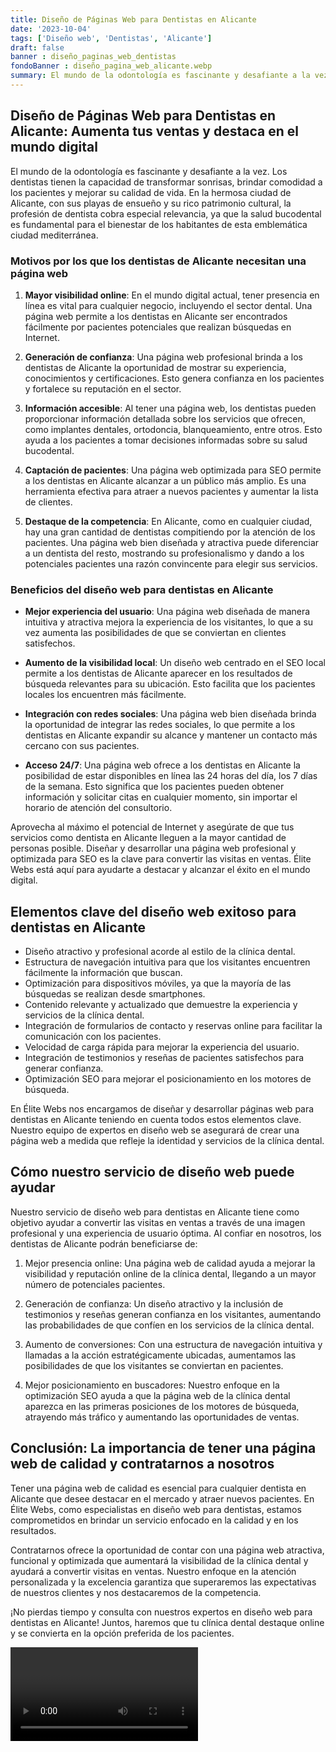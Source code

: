 ```yaml
---
title: Diseño de Páginas Web para Dentistas en Alicante
date: '2023-10-04'
tags: ['Diseño web', 'Dentistas', 'Alicante']
draft: false
banner : diseño_paginas_web_dentistas
fondoBanner : diseño_pagina_web_alicante.webp
summary: El mundo de la odontología es fascinante y desafiante a la vez. Los dentistas tienen la capacidad de transformar sonrisas, brindar comodidad a los pacientes y mejorar su calidad de vida. En la hermosa ciudad de Alicante, con sus playas de ensueño y su rico patrimonio cultural, la profesión de dentista cobra especial relevancia, ya que la salud bucodental es fundamental para el bienestar de los habitantes de esta emblemática ciudad mediterránea.
---
```


## Diseño de Páginas Web para Dentistas en Alicante: Aumenta tus ventas y destaca en el mundo digital

El mundo de la odontología es fascinante y desafiante a la vez. Los dentistas tienen la capacidad de transformar sonrisas, brindar comodidad a los pacientes y mejorar su calidad de vida. En la hermosa ciudad de Alicante, con sus playas de ensueño y su rico patrimonio cultural, la profesión de dentista cobra especial relevancia, ya que la salud bucodental es fundamental para el bienestar de los habitantes de esta emblemática ciudad mediterránea.

### Motivos por los que los dentistas de Alicante necesitan una página web

1. **Mayor visibilidad online**: En el mundo digital actual, tener presencia en línea es vital para cualquier negocio, incluyendo el sector dental. Una página web permite a los dentistas en Alicante ser encontrados fácilmente por pacientes potenciales que realizan búsquedas en Internet.

2. **Generación de confianza**: Una página web profesional brinda a los dentistas de Alicante la oportunidad de mostrar su experiencia, conocimientos y certificaciones. Esto genera confianza en los pacientes y fortalece su reputación en el sector.

3. **Información accesible**: Al tener una página web, los dentistas pueden proporcionar información detallada sobre los servicios que ofrecen, como implantes dentales, ortodoncia, blanqueamiento, entre otros. Esto ayuda a los pacientes a tomar decisiones informadas sobre su salud bucodental.

4. **Captación de pacientes**: Una página web optimizada para SEO permite a los dentistas en Alicante alcanzar a un público más amplio. Es una herramienta efectiva para atraer a nuevos pacientes y aumentar la lista de clientes.

5. **Destaque de la competencia**: En Alicante, como en cualquier ciudad, hay una gran cantidad de dentistas compitiendo por la atención de los pacientes. Una página web bien diseñada y atractiva puede diferenciar a un dentista del resto, mostrando su profesionalismo y dando a los potenciales pacientes una razón convincente para elegir sus servicios.

### Beneficios del diseño web para dentistas en Alicante

- **Mejor experiencia del usuario**: Una página web diseñada de manera intuitiva y atractiva mejora la experiencia de los visitantes, lo que a su vez aumenta las posibilidades de que se conviertan en clientes satisfechos.

- **Aumento de la visibilidad local**: Un diseño web centrado en el SEO local permite a los dentistas de Alicante aparecer en los resultados de búsqueda relevantes para su ubicación. Esto facilita que los pacientes locales los encuentren más fácilmente.

- **Integración con redes sociales**: Una página web bien diseñada brinda la oportunidad de integrar las redes sociales, lo que permite a los dentistas en Alicante expandir su alcance y mantener un contacto más cercano con sus pacientes.

- **Acceso 24/7**: Una página web ofrece a los dentistas en Alicante la posibilidad de estar disponibles en línea las 24 horas del día, los 7 días de la semana. Esto significa que los pacientes pueden obtener información y solicitar citas en cualquier momento, sin importar el horario de atención del consultorio.

Aprovecha al máximo el potencial de Internet y asegúrate de que tus servicios como dentista en Alicante lleguen a la mayor cantidad de personas posible. Diseñar y desarrollar una página web profesional y optimizada para SEO es la clave para convertir las visitas en ventas. Élite Webs está aquí para ayudarte a destacar y alcanzar el éxito en el mundo digital.

<GifSeo />

<Cta />

## Elementos clave del diseño web exitoso para dentistas en Alicante

- Diseño atractivo y profesional acorde al estilo de la clínica dental.
- Estructura de navegación intuitiva para que los visitantes encuentren fácilmente la información que buscan.
- Optimización para dispositivos móviles, ya que la mayoría de las búsquedas se realizan desde smartphones.
- Contenido relevante y actualizado que demuestre la experiencia y servicios de la clínica dental.
- Integración de formularios de contacto y reservas online para facilitar la comunicación con los pacientes.
- Velocidad de carga rápida para mejorar la experiencia del usuario.
- Integración de testimonios y reseñas de pacientes satisfechos para generar confianza.
- Optimización SEO para mejorar el posicionamiento en los motores de búsqueda.

En Élite Webs nos encargamos de diseñar y desarrollar páginas web para dentistas en Alicante teniendo en cuenta todos estos elementos clave. Nuestro equipo de expertos en diseño web se asegurará de crear una página web a medida que refleje la identidad y servicios de la clínica dental.

## Cómo nuestro servicio de diseño web puede ayudar

Nuestro servicio de diseño web para dentistas en Alicante tiene como objetivo ayudar a convertir las visitas en ventas a través de una imagen profesional y una experiencia de usuario óptima. Al confiar en nosotros, los dentistas de Alicante podrán beneficiarse de:

1. Mejor presencia online: Una página web de calidad ayuda a mejorar la visibilidad y reputación online de la clínica dental, llegando a un mayor número de potenciales pacientes.

2. Generación de confianza: Un diseño atractivo y la inclusión de testimonios y reseñas generan confianza en los visitantes, aumentando las probabilidades de que confíen en los servicios de la clínica dental.

3. Aumento de conversiones: Con una estructura de navegación intuitiva y llamadas a la acción estratégicamente ubicadas, aumentamos las posibilidades de que los visitantes se conviertan en pacientes.

4. Mejor posicionamiento en buscadores: Nuestro enfoque en la optimización SEO ayuda a que la página web de la clínica dental aparezca en las primeras posiciones de los motores de búsqueda, atrayendo más tráfico y aumentando las oportunidades de ventas.

## Conclusión: La importancia de tener una página web de calidad y contratarnos a nosotros

Tener una página web de calidad es esencial para cualquier dentista en Alicante que desee destacar en el mercado y atraer nuevos pacientes. En Élite Webs, como especialistas en diseño web para dentistas, estamos comprometidos en brindar un servicio enfocado en la calidad y en los resultados.

Contratarnos ofrece la oportunidad de contar con una página web atractiva, funcional y optimizada que aumentará la visibilidad de la clínica dental y ayudará a convertir visitas en ventas. Nuestro enfoque en la atención personalizada y la excelencia garantiza que superaremos las expectativas de nuestros clientes y nos destacaremos de la competencia.

¡No pierdas tiempo y consulta con nuestros expertos en diseño web para dentistas en Alicante! Juntos, haremos que tu clínica dental destaque online y se convierta en la opción preferida de los pacientes.

<Video />

<CtaBot job='Dentistas' city='Alicante'/>

<Gmaps query='Alicante+españa+maps' />